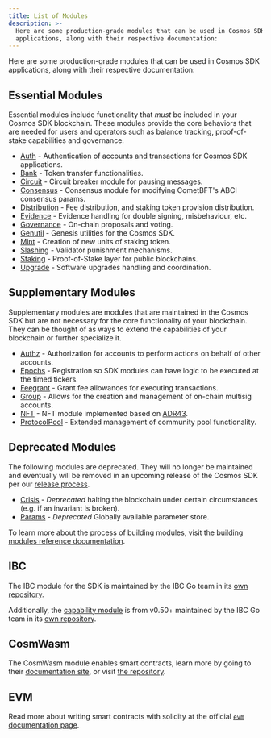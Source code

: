 ```yaml
---
title: List of Modules
description: >-
  Here are some production-grade modules that can be used in Cosmos SDK
  applications, along with their respective documentation:
---
```


Here are some production-grade modules that can be used in Cosmos SDK applications, along with their respective documentation:

## Essential Modules

Essential modules include functionality that *must* be included in your Cosmos SDK blockchain.
These modules provide the core behaviors that are needed for users and operators such as balance tracking,
proof-of-stake capabilities and governance.

* [Auth](/sdk/v0.50/build/modules/auth/auth) - Authentication of accounts and transactions for Cosmos SDK applications.
* [Bank](/sdk/v0.50/build/modules/bank/README) - Token transfer functionalities.
* [Circuit](/sdk/v0.50/build/modules/circuit/README) - Circuit breaker module for pausing messages.
* [Consensus](/sdk/v0.50/build/modules/consensus/README) - Consensus module for modifying CometBFT's ABCI consensus params.
* [Distribution](/sdk/v0.50/build/modules/distribution/README) - Fee distribution, and staking token provision distribution.
* [Evidence](/sdk/v0.50/build/modules/evidence/README) - Evidence handling for double signing, misbehaviour, etc.
* [Governance](/sdk/v0.50/build/modules/gov/README) - On-chain proposals and voting.
* [Genutil](/sdk/v0.50/build/modules/genutil/README) - Genesis utilities for the Cosmos SDK.
* [Mint](/sdk/v0.50/build/modules/mint/README) - Creation of new units of staking token.
* [Slashing](/sdk/v0.50/build/modules/slashing/README) - Validator punishment mechanisms.
* [Staking](/sdk/v0.50/build/modules/staking/README) - Proof-of-Stake layer for public blockchains.
* [Upgrade](/sdk/v0.50/build/modules/upgrade/README) - Software upgrades handling and coordination.

## Supplementary Modules

Supplementary modules are modules that are maintained in the Cosmos SDK but are not necessary for
the core functionality of your blockchain.  They can be thought of as ways to extend the
capabilities of your blockchain or further specialize it.

* [Authz](/sdk/v0.50/build/modules/authz/README) - Authorization for accounts to perform actions on behalf of other accounts.
* [Epochs](/sdk/v0.50/build/modules/epochs/README) - Registration so SDK modules can have logic to be executed at the timed tickers.
* [Feegrant](/sdk/v0.50/build/modules/feegrant/README) - Grant fee allowances for executing transactions.
* [Group](/sdk/v0.50/build/modules/group/README) - Allows for the creation and management of on-chain multisig accounts.
* [NFT](/sdk/v0.50/build/modules/nft/README) - NFT module implemented based on [ADR43](https://docs.cosmos.network/main/architecture/adr-043-nft-module.html).
* [ProtocolPool](/sdk/v0.50/build/modules/protocolpool/README) - Extended management of community pool functionality.

## Deprecated Modules

The following modules are deprecated.  They will no longer be maintained and eventually will be removed
in an upcoming release of the Cosmos SDK per our [release process](https://github.com/cosmos/cosmos-sdk/blob/main/RELEASE_PROCESS.md).

* [Crisis](/sdk/v0.50/build/modules/crisis/README) - *Deprecated* halting the blockchain under certain circumstances (e.g. if an invariant is broken).
* [Params](/sdk/v0.50/build/modules/params/README) - *Deprecated* Globally available parameter store.

To learn more about the process of building modules, visit the [building modules reference documentation](https://docs.cosmos.network/main/building-modules/intro).

## IBC

The IBC module for the SDK is maintained by the IBC Go team in its [own repository](https://github.com/cosmos/ibc-go).

Additionally, the [capability module](https://github.com/cosmos/ibc-go/tree/fdd664698d79864f1e00e147f9879e58497b5ef1/modules/capability) is from v0.50+ maintained by the IBC Go team in its [own repository](https://github.com/cosmos/ibc-go/tree/fdd664698d79864f1e00e147f9879e58497b5ef1/modules/capability).

## CosmWasm

The CosmWasm module enables smart contracts, learn more by going to their [documentation site](https://book.cosmwasm.com/), or visit [the repository](https://github.com/CosmWasm/cosmwasm).

## EVM

Read more about writing smart contracts with solidity at the official [`evm` documentation page](https://evm.cosmos.network/).
